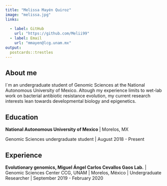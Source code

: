 ```yaml
---
title: "Melissa Mayén Quiroz"
image: "melissa.jpg"
links:
  
  - label: GitHub
    url: "https://github.com/Melii99"
  - label: Email
    url: "mmayen@lcg.unam.mx"
output:
  postcards::trestles
---
```


## About me

I´m an undergraduate student of Genomic Sciences at the National Autonomous University of Mexico. Altough my experience limits to wet-lab work on bacterial antibiotic resistance evolution, my current research interests lean towards developmental biology and epigenetics.

## Education

**National Autonomous University of Mexico ** | Morelos, MX

Genomic Sciences undergraduate student | August 2018 - Present


## Experience

**Evolutionary genomics, Miguel Ángel Carlos Cevallos Gaos Lab.** | Genomic Sciences Center CCG, UNAM | Morelos, México | Undergraduate Researcher | September 2019 - February 2020

 
